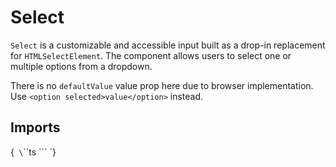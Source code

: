 
<Meta title="Inputs/Select" of={SelectStories} />

# Select

`Select` is a customizable and accessible input built as a drop-in replacement for `HTMLSelectElement`. The component allows users to select one or multiple options from a dropdown.

There is no `defaultValue` value prop here due to browser implementation. Use `<option selected>value</option>` instead.

## Imports

<Markdown>{`
\`\`\`ts
\`\`\`
`}</Markdown>

<Primary />

<ArgTypes of={Select}/>

